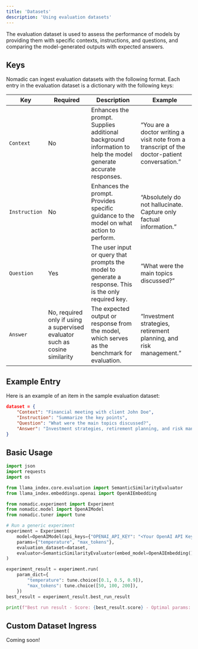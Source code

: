 ```yaml
---
title: 'Datasets'
description: 'Using evaluation datasets'
---
```


The evaluation dataset is used to assess the performance of models by providing them with specific contexts, instructions, and questions, and comparing the model-generated outputs with expected answers.

## Keys

Nomadic can ingest evaluation datasets with the following format. Each entry in the evaluation dataset is a dictionary with the following keys:


| Key           | Required                                                                                         | Description                                                                                         | Example                                                                                                      |
|---------------|--------------------------------------------------------------------------------------------------|-----------------------------------------------------------------------------------------------------|--------------------------------------------------------------------------------------------------------------|
| `Context`     | No                                                                                                | Enhances the prompt. Supplies additional background information to help the model generate accurate responses. | “You are a doctor writing a visit note from a transcript of the doctor-patient conversation.”                |
| `Instruction` | No                                                                                                | Enhances the prompt. Provides specific guidance to the model on what action to perform.              | “Absolutely do not hallucinate. Capture only factual information.”                                           |
| `Question`    | Yes                                                                                               | The user input or query that prompts the model to generate a response. This is the only required key.| “What were the main topics discussed?”                                                                       |
| `Answer`      | No, required only if using a supervised evaluator such as cosine similarity                       | The expected output or response from the model, which serves as the benchmark for evaluation.        | “Investment strategies, retirement planning, and risk management.”                                           |

## Example Entry


Here is an example of an item in the sample evaluation dataset:


```json
dataset = {
    "Context": "Financial meeting with client John Doe",
    "Instruction": "Summarize the key points",
    "Question": "What were the main topics discussed?",
    "Answer": "Investment strategies, retirement planning, and risk management"
}
```

## Basic Usage

```python
import json
import requests
import os

from llama_index.core.evaluation import SemanticSimilarityEvaluator
from llama_index.embeddings.openai import OpenAIEmbedding

from nomadic.experiment import Experiment
from nomadic.model import OpenAIModel
from nomadic.tuner import tune

# Run a generic experiment
experiment = Experiment(
    model=OpenAIModel(api_keys={"OPENAI_API_KEY": "<Your OpenAI API Key>"}),
    params={"temperature", "max_tokens"},
    evaluation_dataset=dataset,
    evaluator=SemanticSimilarityEvaluator(embed_model=OpenAIEmbedding()),
)

experiment_result = experiment.run(
    param_dict={
        "temperature": tune.choice([0.1, 0.5, 0.9]),
        "max_tokens": tune.choice([50, 100, 200]),
    })
best_result = experiment_result.best_run_result

print(f"Best run result - Score: {best_result.score} - Optimal params: {best_result.params} - Metadata: {best_result.metadata}")
```

## Custom Dataset Ingress
Coming soon!
